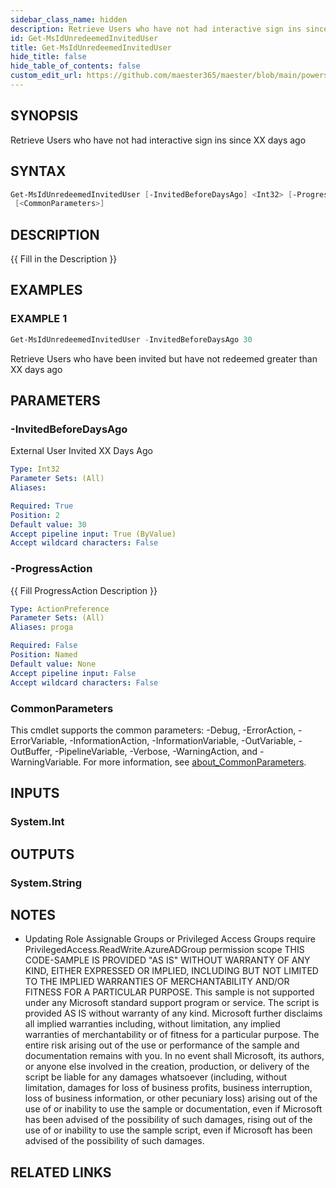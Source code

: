 ```yaml
---
sidebar_class_name: hidden
description: Retrieve Users who have not had interactive sign ins since XX days ago
id: Get-MsIdUnredeemedInvitedUser
title: Get-MsIdUnredeemedInvitedUser
hide_title: false
hide_table_of_contents: false
custom_edit_url: https://github.com/maester365/maester/blob/main/powershell/public/Get-MsIdUnredeemedInvitedUser.ps1
---
```


## SYNOPSIS

Retrieve Users who have not had interactive sign ins since XX days ago

## SYNTAX

```powershell
Get-MsIdUnredeemedInvitedUser [-InvitedBeforeDaysAgo] <Int32> [-ProgressAction <ActionPreference>]
 [<CommonParameters>]
```

## DESCRIPTION

\{\{ Fill in the Description \}\}

## EXAMPLES

### EXAMPLE 1

```powershell
Get-MsIdUnredeemedInvitedUser -InvitedBeforeDaysAgo 30
```

Retrieve Users who have been invited but have not redeemed greater than XX days ago

## PARAMETERS

### -InvitedBeforeDaysAgo

External User Invited XX Days Ago

```yaml
Type: Int32
Parameter Sets: (All)
Aliases:

Required: True
Position: 2
Default value: 30
Accept pipeline input: True (ByValue)
Accept wildcard characters: False
```

### -ProgressAction

\{\{ Fill ProgressAction Description \}\}

```yaml
Type: ActionPreference
Parameter Sets: (All)
Aliases: proga

Required: False
Position: Named
Default value: None
Accept pipeline input: False
Accept wildcard characters: False
```

### CommonParameters

This cmdlet supports the common parameters: -Debug, -ErrorAction, -ErrorVariable, -InformationAction, -InformationVariable, -OutVariable, -OutBuffer, -PipelineVariable, -Verbose, -WarningAction, and -WarningVariable. For more information, see [about_CommonParameters](http://go.microsoft.com/fwlink/?LinkID=113216).

## INPUTS

### System.Int

## OUTPUTS

### System.String

## NOTES
- Updating Role Assignable Groups or Privileged Access Groups require PrivilegedAccess.ReadWrite.AzureADGroup permission scope
THIS CODE-SAMPLE IS PROVIDED "AS IS" WITHOUT WARRANTY OF ANY KIND, EITHER EXPRESSED
OR IMPLIED, INCLUDING BUT NOT LIMITED TO THE IMPLIED WARRANTIES OF MERCHANTABILITY AND/OR
FITNESS FOR A PARTICULAR PURPOSE.
This sample is not supported under any Microsoft standard support program or service.
The script is provided AS IS without warranty of any kind. Microsoft further disclaims all
implied warranties including, without limitation, any implied warranties of merchantability
or of fitness for a particular purpose. The entire risk arising out of the use or performance
of the sample and documentation remains with you. In no event shall Microsoft, its authors,
or anyone else involved in the creation, production, or delivery of the script be liable for
any damages whatsoever (including, without limitation, damages for loss of business profits,
business interruption, loss of business information, or other pecuniary loss) arising out of
the use of or inability to use the sample or documentation, even if Microsoft has been advised
of the possibility of such damages, rising out of the use of or inability to use the sample script,
even if Microsoft has been advised of the possibility of such damages.

## RELATED LINKS
